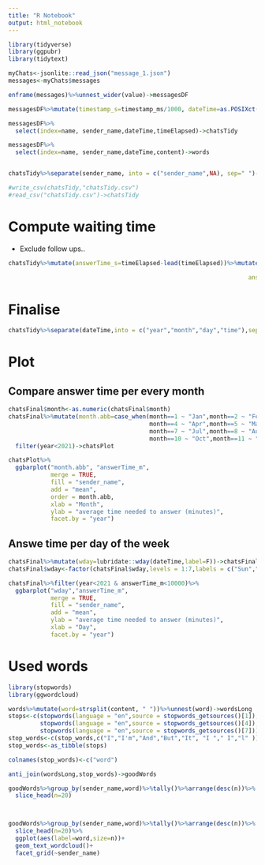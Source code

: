 ```yaml
---
title: "R Notebook"
output: html_notebook
---
```


```r
library(tidyverse)
library(ggpubr)
library(tidytext)
```


```r
myChats<-jsonlite::read_json("message_1.json")
messages<-myChats$messages

enframe(messages)%>%unnest_wider(value)->messagesDF

```


```r
messagesDF%>%mutate(timestamp_s=timestamp_ms/1000, dateTime=as.POSIXct(timestamp_s, origin="1970-01-01",tz=""),timeElapsed=timestamp_s-tail(timestamp_s,n=1))->messagesDF

messagesDF%>%
  select(index=name, sender_name,dateTime,timeElapsed)->chatsTidy

messagesDF%>%
  select(index=name, sender_name,dateTime,content)->words


chatsTidy%>%separate(sender_name, into = c("sender_name",NA), sep=" ")->chatsTidy

#write_csv(chatsTidy,"chatsTidy.csv")
#read_csv("chatsTidy.csv")->chatsTidy
```


# Compute waiting time 
+ Exclude follow ups.. 
```r
chatsTidy%>%mutate(answerTime_s=timeElapsed-lead(timeElapsed))%>%mutate(answerTime_s=case_when(sender_name==lead(sender_name) ~ as.numeric(NA),
                                                                                       TRUE ~ answerTime_s),
                                                                    answerTime_m=answerTime_s/60)->chatsTidy
```

# Finalise 
```r
chatsTidy%>%separate(dateTime,into = c("year","month","day","time"),sep="[- ]",remove = F)->chatsFinal

```


# Plot 

## Compare answer time per every month 

```r
chatsFinal$month<-as.numeric(chatsFinal$month)
chatsFinal%>%mutate(month.abb=case_when(month==1 ~ "Jan",month==2 ~ "Feb",month==3 ~ "Mar",
                                        month==4 ~ "Apr",month==5 ~ "May",month==6 ~ "Jun",
                                        month==7 ~ "Jul",month==8 ~ "Aug",month==9 ~ "Sep",
                                        month==10 ~ "Oct",month==11 ~ "Nov",month==12 ~ "Dec"))%>%
  filter(year<2021)->chatsPlot

chatsPlot%>%
  ggbarplot("month.abb", "answerTime_m",
            merge = TRUE,
            fill = "sender_name",
            add = "mean",
            order = month.abb,
            xlab = "Month",
            ylab = "average time needed to answer (minutes)",
            facet.by = "year")

```
## Answe time per day of the week
```r

chatsFinal%>%mutate(wday=lubridate::wday(dateTime,label=F))->chatsFinal
chatsFinal$wday<-factor(chatsFinal$wday,levels = 1:7,labels = c("Sun","Mon","Tue","Wed","Thu","Fri","Sat"))

chatsFinal%>%filter(year<2021 & answerTime_m<10000)%>%
  ggbarplot("wday","answerTime_m",
            merge = TRUE,
            fill = "sender_name",
            add = "mean",
            ylab = "average time needed to answer (minutes)",
            xlab = "Day",
            facet.by = "year")

```
# Used words
```r
library(stopwords)
library(ggwordcloud)

words%>%mutate(word=strsplit(content, " "))%>%unnest(word)->wordsLong
stops<-c(stopwords(language = "en",source = stopwords_getsources()[1]),stopwords(language = "en",source = stopwords_getsources()[2]),
         stopwords(language = "en",source = stopwords_getsources()[4]),stopwords(language = "en",source = stopwords_getsources()[5]),
         stopwords(language = "en",source = stopwords_getsources()[7]))
stop_words<-c(stop_words,c("I","I'm","And","But","It", "I "," I","l" ))
stop_words<-as_tibble(stops)

colnames(stop_words)<-c("word")

anti_join(wordsLong,stop_words)->goodWords

goodWords%>%group_by(sender_name,word)%>%tally()%>%arrange(desc(n))%>%
  slice_head(n=20)



goodWords%>%group_by(sender_name,word)%>%tally()%>%arrange(desc(n))%>%
  slice_head(n=20)%>%
  ggplot(aes(label=word,size=n))+
  geom_text_wordcloud()+
  facet_grid(~sender_name)



```

